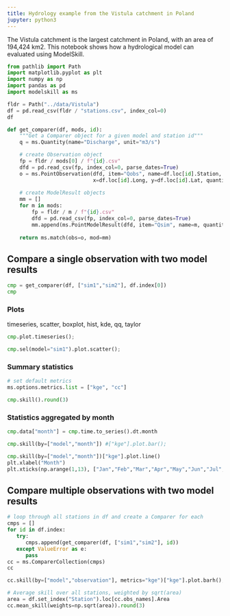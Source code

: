 ```yaml
---
title: Hydrology example from the Vistula catchment in Poland
jupyter: python3
---
```



The Vistula catchment is the largest catchment in Poland, with an area of 194,424 km2. This notebook shows how a hydrological model can evaluated using ModelSkill.  


```python
from pathlib import Path
import matplotlib.pyplot as plt
import numpy as np
import pandas as pd
import modelskill as ms
```

```python
fldr = Path("../data/Vistula")
df = pd.read_csv(fldr / "stations.csv", index_col=0)
df
```

```python
def get_comparer(df, mods, id):
    """Get a Comparer object for a given model and station id"""
    q = ms.Quantity(name="Discharge", unit="m3/s")

    # create Observation object
    fp = fldr / mods[0] / f"{id}.csv"
    dfd = pd.read_csv(fp, index_col=0, parse_dates=True)
    o = ms.PointObservation(dfd, item="Qobs", name=df.loc[id].Station,
                            x=df.loc[id].Long, y=df.loc[id].Lat, quantity=q)
    
    # create ModelResult objects
    mm = []
    for m in mods:
        fp = fldr / m / f"{id}.csv"
        dfd = pd.read_csv(fp, index_col=0, parse_dates=True)
        mm.append(ms.PointModelResult(dfd, item="Qsim", name=m, quantity=q))
    
    return ms.match(obs=o, mod=mm)
```

## Compare a single observation with two model results

```python
cmp = get_comparer(df, ["sim1","sim2"], df.index[0])
cmp
```

### Plots

timeseries, scatter, boxplot, hist, kde, qq, taylor

```python
cmp.plot.timeseries();
```

```python
cmp.sel(model="sim1").plot.scatter();
```

### Summary statistics

```python
# set default metrics
ms.options.metrics.list = ["kge", "cc"]
```

```python
cmp.skill().round(3)
```

### Statistics aggregated by month

```python
cmp.data["month"] = cmp.time.to_series().dt.month
```

```python
cmp.skill(by=["model","month"]) #["kge"].plot.bar();
```

```python
cmp.skill(by=["model","month"])["kge"].plot.line()
plt.xlabel("Month")
plt.xticks(np.arange(1,13), ["Jan","Feb","Mar","Apr","May","Jun","Jul","Aug","Sep","Oct","Nov","Dec"]);
```

## Compare multiple observations with two model results

```python
# loop through all stations in df and create a Comparer for each
cmps = []
for id in df.index:
   try:
      cmps.append(get_comparer(df, ["sim1","sim2"], id))
   except ValueError as e:
      pass
cc = ms.ComparerCollection(cmps)
cc   
```

```python
cc.skill(by=["model","observation"], metrics="kge")["kge"].plot.barh();
```

```python
# Average skill over all stations, weighted by sqrt(area)
area = df.set_index("Station").loc[cc.obs_names].Area
cc.mean_skill(weights=np.sqrt(area)).round(3)
```

